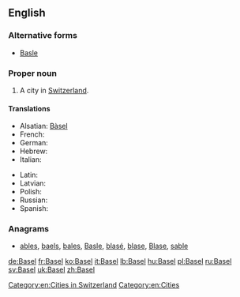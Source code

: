 ==English==

===Alternative forms===
* [[Basle]]

===Proper noun===
{{en-proper noun}}

# A city in [[Switzerland]].

====Translations====
{{trans-top|city in Switzerland}}
* Alsatian: [[Bàsel]]
* French: {{t+|fr|Bâle|f}}
* German: {{t+|de|Basel|n}}
* Hebrew: {{t-|he|באזל|tr=bazel}}
* Italian: {{t+|it|Basilea|f}}
{{trans-mid}}
* Latin: {{t-|la|Basilea|f}}
* Latvian: {{t|lv|Bāzele|f}}
* Polish: {{t+|pl|Bazylea|f}}
* Russian: {{t-|ru|Базель|m|sc=Cyrl|tr=Bázɛlʹ|alt=Ба́зель}}
* Spanish: {{t|es|Basilea}}
{{trans-bottom}}

[[Category:en:Cities in Switzerland]]
[[Category:en:Cities]]

===Anagrams===
* [[ables#English|ables]], [[baels#English|baels]], [[bales#English|bales]], [[Basle#English|Basle]], [[blasé#English|blasé]], [[blase#English|blase]], [[Blase#English|Blase]], [[sable#English|sable]]

[[de:Basel]]
[[fr:Basel]]
[[ko:Basel]]
[[it:Basel]]
[[lb:Basel]]
[[hu:Basel]]
[[pl:Basel]]
[[ru:Basel]]
[[sv:Basel]]
[[uk:Basel]]
[[zh:Basel]]